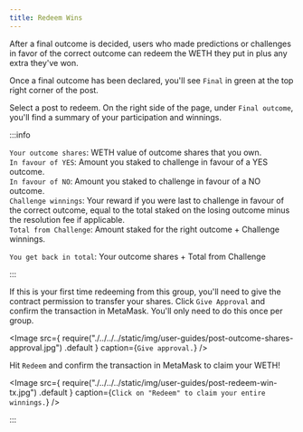 ```yaml
---
title: Redeem Wins
---
```


 
After a final outcome is decided, users who made predictions or challenges in favor of the correct outcome can redeem the WETH they put in plus any extra they've won. 

<!-- add image of a post with the with "Final" tag -->

Once a final outcome has been declared, you'll see `Final` in green at the top right corner of the post.

Select a post to redeem. On the right side of the page, under `Final outcome`, you'll find a summary of your participation and winnings. 


:::info

`Your outcome shares`: WETH value of outcome shares that you own. <br/>
`In favour of YES`: Amount you staked to challenge in favour of a YES outcome. <br/>
`In favour of NO`: Amount you staked to challenge in favour of a NO outcome. <br/>
`Challenge winnings`: Your reward if you were last to challenge in favour of the correct outcome, equal to the total staked on the losing outcome minus the resolution fee if applicable. <br/>
`Total from Challenge`: Amount staked for the right outcome + Challenge winnings. <br/> <!-- suggest changing this wording in the app -->
<!-- add `Resolution Fee`: Fee taken by the governing body if they were required to declare an outcome. -->
`You get back in total`: Your outcome shares + Total from Challenge

:::


If this is your first time redeeming from this group, you'll need to give the contract permission to transfer your shares. Click `Give Approval` and confirm the transaction in MetaMask. You'll only need to do this once per group.

<Image
	src={
		require("./../../../static/img/user-guides/post-outcome-shares-approval.jpg")
			.default
	}
	caption={`Give approval.`}
/>

Hit `Redeem` and confirm the transaction in MetaMask to claim your WETH! 
<!-- suggest changing "claim" to "redeem" in the app - it would be consistent with the docs and i think it sounds better -->


<Image
	src={
		require("./../../../static/img/user-guides/post-redeem-win-tx.jpg")
			.default
	}
	caption={`Click on "Redeem" to claim your entire winnings.`}
/>



:::
